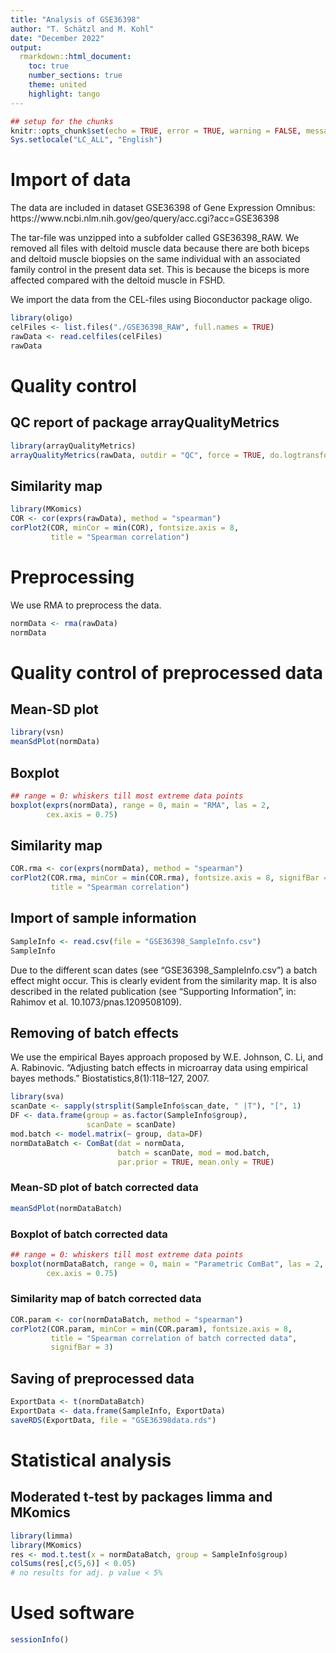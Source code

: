 ---
title: "Analysis of GSE36398"
author: "T. Schätzl and M. Kohl"
date: "December 2022"
output:
  rmarkdown::html_document:
    toc: true
    number_sections: true
    theme: united
    highlight: tango
---

```{r setup, include=FALSE}
## setup for the chunks
knitr::opts_chunk$set(echo = TRUE, error = TRUE, warning = FALSE, message = FALSE)
Sys.setlocale("LC_ALL", "English")
```


# Import of data

The data are included in dataset GSE36398 of Gene Expression Omnibus:
https://www.ncbi.nlm.nih.gov/geo/query/acc.cgi?acc=GSE36398

The tar-file was unzipped into a subfolder called GSE36398_RAW. 
We removed all files with deltoid muscle data because there are both biceps and deltoid muscle biopsies on the same individual with an associated family control in the present data set. This is because the biceps is more affected compared with the deltoid muscle in FSHD. 

We import the data from the CEL-files using Bioconductor package oligo.

```{r}
library(oligo)
celFiles <- list.files("./GSE36398_RAW", full.names = TRUE)
rawData <- read.celfiles(celFiles)
rawData
```


# Quality control

## QC report of package arrayQualityMetrics

```{r, eval=FALSE}
library(arrayQualityMetrics)
arrayQualityMetrics(rawData, outdir = "QC", force = TRUE, do.logtransform = TRUE)
```

## Similarity map

```{r}
library(MKomics)
COR <- cor(exprs(rawData), method = "spearman")
corPlot2(COR, minCor = min(COR), fontsize.axis = 8, 
         title = "Spearman correlation")
```


# Preprocessing

We use RMA to preprocess the data.

```{r, cache = TRUE}
normData <- rma(rawData)
normData
```


# Quality control of preprocessed data

## Mean-SD plot

```{r}
library(vsn)
meanSdPlot(normData)
```

## Boxplot

```{r}
## range = 0: whiskers till most extreme data points
boxplot(exprs(normData), range = 0, main = "RMA", las = 2, 
        cex.axis = 0.75)
```

## Similarity map

```{r}
COR.rma <- cor(exprs(normData), method = "spearman")
corPlot2(COR.rma, minCor = min(COR.rma), fontsize.axis = 8, signifBar = 3,
         title = "Spearman correlation")
```

## Import of sample information

```{r}
SampleInfo <- read.csv(file = "GSE36398_SampleInfo.csv")
SampleInfo
```

Due to the different scan dates (see "GSE36398_SampleInfo.csv") a batch effect might occur. This is clearly evident from the similarity map. It is also described in the related publication (see "Supporting Information", in: Rahimov et al. 10.1073/pnas.1209508109).

## Removing of batch effects 

We use the empirical Bayes approach proposed by W.E. Johnson, C. Li, and A. Rabinovic. "Adjusting batch effects in microarray data using empirical bayes methods." Biostatistics,8(1):118–127, 2007.

```{r}
library(sva)
scanDate <- sapply(strsplit(SampleInfo$scan_date, " |T"), "[", 1)
DF <- data.frame(group = as.factor(SampleInfo$group), 
                 scanDate = scanDate)
mod.batch <- model.matrix(~ group, data=DF)
normDataBatch <- ComBat(dat = normData, 
                        batch = scanDate, mod = mod.batch, 
                        par.prior = TRUE, mean.only = TRUE)
```

### Mean-SD plot of batch corrected data

```{r}
meanSdPlot(normDataBatch)
```

### Boxplot of batch corrected data

```{r}
## range = 0: whiskers till most extreme data points
boxplot(normDataBatch, range = 0, main = "Parametric ComBat", las = 2, 
        cex.axis = 0.75)
```

### Similarity map of batch corrected data

```{r}
COR.param <- cor(normDataBatch, method = "spearman")
corPlot2(COR.param, minCor = min(COR.param), fontsize.axis = 8, 
         title = "Spearman correlation of batch corrected data", 
         signifBar = 3)
```

## Saving of preprocessed data

```{r}
ExportData <- t(normDataBatch)
ExportData <- data.frame(SampleInfo, ExportData)
saveRDS(ExportData, file = "GSE36398data.rds")
```


# Statistical analysis

## Moderated t-test by packages limma and MKomics

```{r}
library(limma)
library(MKomics)
res <- mod.t.test(x = normDataBatch, group = SampleInfo$group)
colSums(res[,c(5,6)] < 0.05)
# no results for adj. p value < 5%
```


# Used software

```{r}
sessionInfo()
```

